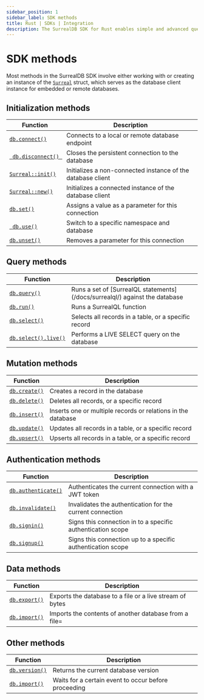 ```yaml
---
sidebar_position: 1
sidebar_label: SDK methods
title: Rust | SDKs | Integration
description: The SurrealDB SDK for Rust enables simple and advanced querying of a remote or embedded database.
---
```


# SDK methods

Most methods in the SurrealDB SDK involve either working with or creating an instance of the [`Surreal`](https://docs.rs/surrealdb/latest/surrealdb/struct.Surreal.html) struct, which serves as the database client instance for embedded or remote databases.

## Initialization methods

<table>
	<thead>
		<tr>
			<th scope="col">Function</th>
			<th scope="col">Description</th>
		</tr>
	</thead>
	<tbody>
		<tr>
			<td scope="row" data-label="Function"><a href="/docs/sdk/rust/methods/connect"> <code>db.connect()</code></a></td>
			<td scope="row" data-label="Description">Connects to a local or remote database endpoint</td>
		</tr>
		<tr>
			<td scope="row" data-label="Function"><a href="/docs/sdk/rust/methods/disconnect"> <code> db.disconnect() </code></a></td>
			<td scope="row" data-label="Description">Closes the persistent connection to the database</td>
		</tr>
		<tr>
			<td scope="row" data-label="Function"><a href="/docs/sdk/rust/methods/init"> <code>Surreal::init()</code></a></td>
			<td scope="row" data-label="Description">Initializes a non-connected instance of the database client</td>
		</tr>
		<tr>
			<td scope="row" data-label="Function"><a href="/docs/sdk/rust/methods/new"> <code>Surreal::new()</code></a></td>
			<td scope="row" data-label="Description">Initializes a connected instance of the database client</td>
		</tr>
		<tr>
            <td scope="row" data-label="Function"><a href="/docs/sdk/rust/methods/set"> <code>db.set()</code></a></td>
            <td scope="row" data-label="Description">Assigns a value as a parameter for this connection</td>
        </tr>
		<tr>
			<td scope="row" data-label="Function"><a href="/docs/sdk/rust/methods/use"> <code> db.use()</code></a></td>
			<td scope="row" data-label="Description">Switch to a specific namespace and database</td>
		</tr>
        <tr>
            <td scope="row" data-label="Function"><a href="/docs/sdk/rust/methods/unset"> <code>db.unset()</code></a></td>
            <td scope="row" data-label="Description">Removes a parameter for this connection</td>
        </tr>
	</tbody>
</table>

## Query methods

<table>
    <thead>
        <tr>
            <th scope="col">Function</th>
            <th scope="col">Description</th>
        </tr>
    </thead>
    <tbody>
        <tr>
            <td scope="row" data-label="Function"><a href="/docs/sdk/rust/methods/query"> <code>db.query()</code></a></td>
            <td scope="row" data-label="Description">Runs a set of [SurrealQL statements](/docs/surrealql/) against the database</td>
        </tr>
        <tr>
            <td scope="row" data-label="Function"><a href="/docs/sdk/rust/methods/run"> <code>db.run()</code></a></td>
            <td scope="row" data-label="Description">Runs a SurrealQL function</td>
        </tr>
        <tr>
            <td scope="row" data-label="Function"><a href="/docs/sdk/rust/methods/select"> <code>db.select()</code></a></td>
            <td scope="row" data-label="Description">Selects all records in a table, or a specific record</td>
        </tr>
        <tr>
            <td scope="row" data-label="Function"><a href="/docs/sdk/rust/methods/select_live"> <code>db.select().live()</code></a></td>
            <td scope="row" data-label="Description">Performs a LIVE SELECT query on the database</td>
        </tr>
    </tbody>
</table>

## Mutation methods

<table>
    <thead>
        <tr>
            <th scope="col">Function</th>
            <th scope="col">Description</th>
        </tr>
    </thead>
    <tbody>
        <tr>
            <td scope="row" data-label="Function"><a href="/docs/sdk/rust/methods/create"> <code>db.create()</code></a></td>
            <td scope="row" data-label="Description">Creates a record in the database</td>
        </tr>
        <tr>
            <td scope="row" data-label="Function"><a href="/docs/sdk/rust/methods/delete"> <code>db.delete()</code></a></td>
            <td scope="row" data-label="Description">Deletes all records, or a specific record</td>
        </tr>
        <tr>
            <td scope="row" data-label="Function"><a href="/docs/sdk/rust/methods/insert"> <code>db.insert()</code></a></td>
            <td scope="row" data-label="Description">Inserts one or multiple records or relations in the database</td>
        </tr>
        <tr>
            <td scope="row" data-label="Function"><a href="/docs/sdk/rust/methods/update"> <code>db.update()</code></a></td>
            <td scope="row" data-label="Description">Updates all records in a table, or a specific record</td>
        </tr>
        <tr>
            <td scope="row" data-label="Function"><a href="/docs/sdk/rust/methods/upsert"> <code>db.upsert()</code></a></td>
            <td scope="row" data-label="Description">Upserts all records in a table, or a specific record</td>
        </tr>
    </tbody>
</table>

## Authentication methods

<table>
    <thead>
        <tr>
            <th scope="col">Function</th>
            <th scope="col">Description</th>
        </tr>
    </thead>
    <tbody>
        <tr>
            <td scope="row" data-label="Function"><a href="/docs/sdk/rust/methods/authenticate"> <code>db.authenticate()</code></a></td>
            <td scope="row" data-label="Description">Authenticates the current connection with a JWT token</td>
        </tr>
		<tr>
            <td scope="row" data-label="Function"><a href="/docs/sdk/rust/methods/invalidate"> <code>db.invalidate()</code></a></td>
            <td scope="row" data-label="Description">Invalidates the authentication for the current connection</td>
        </tr>
        <tr>
            <td scope="row" data-label="Function"><a href="/docs/sdk/rust/methods/signin"> <code>db.signin()</code></a></td>
            <td scope="row" data-label="Description">Signs this connection in to a specific authentication scope</td>
        </tr>
        <tr>
            <td scope="row" data-label="Function"><a href="/docs/sdk/rust/methods/signup"> <code>db.signup()</code></a></td>
            <td scope="row" data-label="Description">Signs this connection up to a specific authentication scope</td>
        </tr>
    </tbody>
</table>

## Data methods

<table>
    <thead>
        <tr>
            <th scope="col">Function</th>
            <th scope="col">Description</th>
        </tr>
    </thead>
    <tbody>
        <tr>
            <td scope="row" data-label="Function"><a href="/docs/sdk/rust/methods/export"> <code>db.export()</code></a></td>
            <td scope="row" data-label="Description">Exports the database to a file or a live stream of bytes</td>
        </tr>
        <tr>
            <td scope="row" data-label="Function"><a href="/docs/sdk/rust/methods/import"> <code>db.import()</code></a></td>
            <td scope="row" data-label="Description">Imports the contents of another database from a file=</td>
        </tr>
    </tbody>
</table>

## Other methods

<table>
    <thead>
        <tr>
            <th scope="col">Function</th>
            <th scope="col">Description</th>
        </tr>
    </thead>
    <tbody>
        <tr>
            <td scope="row" data-label="Function"><a href="/docs/sdk/rust/methods/version"> <code>db.version()</code></a></td>
            <td scope="row" data-label="Description">Returns the current database version</td>
        </tr>
        <tr>
            <td scope="row" data-label="Function"><a href="/docs/sdk/rust/methods/wait_for"> <code>db.import()</code></a></td>
            <td scope="row" data-label="Description">Waits for a certain event to occur before proceeding</td>
        </tr>
    </tbody>
</table>
